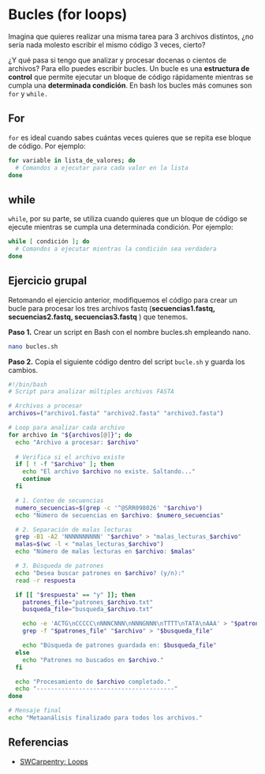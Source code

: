 # Bucles (for loops)

Imagina que quieres realizar una misma tarea para 3 archivos distintos, ¿no sería nada molesto escribir el mismo código 3 veces, cierto?

¿Y qué pasa si tengo que analizar y procesar docenas o cientos de archivos? Para ello puedes escribir bucles. Un bucle es una **estructura de control** que permite ejecutar un bloque de código rápidamente mientras se cumpla una **determinada condición**. En bash los bucles más comunes son `for` y `while.`

::: {.callout-note icon="false"}
## For

`for` es ideal cuando sabes cuántas veces quieres que se repita ese bloque de código. Por ejemplo:\
:::

``` .bash
for variable in lista_de_valores; do
  # Comandos a ejecutar para cada valor en la lista
done
```

::: {.callout-note icon="false"}
## while

`while`, por su parte, se utiliza cuando quieres que un bloque de código se ejecute mientras se cumpla una determinada condición. Por ejemplo:\
:::

``` .bash
while [ condición ]; do
  # Comandos a ejecutar mientras la condición sea verdadera
done
```

## **Ejercicio grupal**

Retomando el ejercicio anterior, modifiquemos el código para crear un bucle para procesar los tres archivos fastq (**secuencias1.fastq, secuencias2.fastq, secuencias3.fastq** ) que tenemos.

**Paso 1.** Crear un script en Bash con el nombre bucles.sh empleando nano.

``` .bash
nano bucles.sh
```

**Paso 2.** Copia el siguiente código dentro del script `bucle.sh` y guarda los cambios.

``` .bash
#!/bin/bash
# Script para analizar múltiples archivos FASTA

# Archivos a procesar
archivos=("archivo1.fasta" "archivo2.fasta" "archivo3.fasta")

# Loop para analizar cada archivo
for archivo in "${archivos[@]}"; do
  echo "Archivo a procesar: $archivo"
  
  # Verifica si el archivo existe
  if [ ! -f "$archivo" ]; then
    echo "El archivo $archivo no existe. Saltando..."
    continue
  fi

  # 1. Conteo de secuencias
  numero_secuencias=$(grep -c '^@SRR098026' "$archivo")
  echo "Número de secuencias en $archivo: $numero_secuencias"

  # 2. Separación de malas lecturas
  grep -B1 -A2 'NNNNNNNNNN' "$archivo" > "malas_lecturas_$archivo"
  malas=$(wc -l < "malas_lecturas_$archivo")
  echo "Número de malas lecturas en $archivo: $malas"

  # 3. Búsqueda de patrones
  echo "Desea buscar patrones en $archivo? (y/n):"
  read -r respuesta

  if [[ "$respuesta" == "y" ]]; then
    patrones_file="patrones_$archivo.txt"
    busqueda_file="busqueda_$archivo.txt"

    echo -e 'ACTG\nCCCCC\nNNNCNNN\nNNNGNNN\nTTTT\nTATA\nAAA' > "$patrones_file"
    grep -f "$patrones_file" "$archivo" > "$busqueda_file"

    echo "Búsqueda de patrones guardada en: $busqueda_file"
  else
    echo "Patrones no buscados en $archivo."
  fi

  echo "Procesamiento de $archivo completado."
  echo "---------------------------------------"
done

# Mensaje final
echo "Metaanálisis finalizado para todos los archivos."
```

## Referencias

-   [SWCarpentry: Loops](https://swcarpentry.github.io/shell-novice/05-loop.html)
